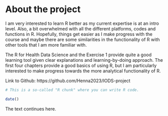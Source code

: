
# About the project

I am very interested to learn R better as my current expertise is at an intro level. Also, a bit overwhelmed with all the different platforms, codes and functions in R. Hopefully, things get easier as I make progress with the course and maybe there are some similarities in the functionality of R with other tools that I am more familiar with. 

The R for Health Data Science and the Exercise 1 provide quite a good learning tool given clear explanations and learning-by-doing approach. The first four chapters provide a good basics of using R, but I am particularly interested to make progress towards the more analytical functionality of R. 

Link to Github: https://github.com/Henna2023/IODS-project

```r
# This is a so-called "R chunk" where you can write R code.

date()

```
The text continues here.

